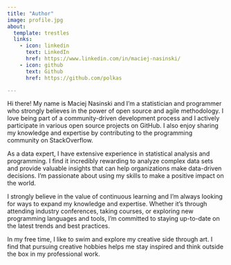 ```yaml
---
title: "Author"
image: profile.jpg
about:
  template: trestles
  links:
    - icon: linkedin
      text: LinkedIn
      href: https://www.linkedin.com/in/maciej-nasinski/
    - icon: github
      text: Github
      href: https://github.com/polkas

---
```


Hi there! My name is Maciej Nasinski and I'm a statistician and programmer who strongly believes in the power of open source and agile methodology. I love being part of a community-driven development process and I actively participate in various open source projects on GitHub. I also enjoy sharing my knowledge and expertise by contributing to the programming community on StackOverflow.

As a data expert, I have extensive experience in statistical analysis and programming. I find it incredibly rewarding to analyze complex data sets and provide valuable insights that can help organizations make data-driven decisions. I'm passionate about using my skills to make a positive impact on the world.

I strongly believe in the value of continuous learning and I'm always looking for ways to expand my knowledge and expertise. Whether it's through attending industry conferences, taking courses, or exploring new programming languages and tools, I'm committed to staying up-to-date on the latest trends and best practices.

In my free time, I like to swim and explore my creative side through art. I find that pursuing creative hobbies helps me stay inspired and think outside the box in my professional work.